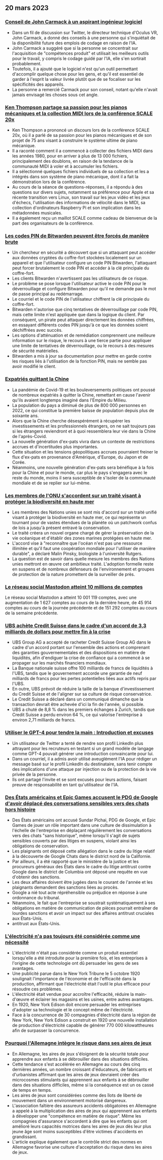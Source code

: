 

<CallToAction />

<Steps>

## 20 mars 2023

### [Conseil de John Carmack à un aspirant ingénieur logiciel](https://twitter.com/ID_AA_Carmack/status/1637087219591659520?ref=hackernewsgpt.com)

- Dans un fil de discussion sur Twitter, le directeur technique d'Oculus VR, John Carmack, a donné des conseils à une personne qui s'inquiétait de la disponibilité future des emplois de codage en raison de l'IA.
- John Carmack a suggéré que si la personne se concentrait sur l'acquisition de "compétences produit" et utilisait les meilleurs outils pour le travail, y compris le codage guidé par l'IA, elle s'en sortirait probablement.
- Toutefois, il a ajouté que le logiciel n'est qu'un outil permettant d'accomplir quelque chose pour les gens, et qu'il est essentiel de garder à l'esprit la valeur livrée plutôt que de se focaliser sur les spécificités des appareils.
- La personne a remercié Carmack pour son conseil, notant qu'elle n'avait jamais envisagé les choses sous cet angle.

### [Ken Thompson partage sa passion pour les pianos mécaniques et la collection MIDI lors de la conférence SCALE 20x](https://www.youtube.com/watch?v=kaandEt_pKw&ref=hackernewsgpt.com)

- Ken Thompson a prononcé un discours lors de la conférence SCALE 20x, où il a parlé de sa passion pour les pianos mécaniques et de son projet de 75 ans visant à construire le système ultime de piano mécanique.
- Il a raconté comment il a commencé à collecter des fichiers MIDI dans les années 1980, pour en arriver à plus de 13 000 fichiers, principalement des doublons, en raison de la tendance de la communauté MIDI à voler et à accumuler les fichiers.
- Il a sélectionné quelques fichiers individuels de sa collection et les a intégrés dans son système de piano mécanique, dont il a fait la démonstration lors de la conférence.
- Au cours de la séance de questions-réponses, il a répondu à des questions sur divers sujets, notamment sa préférence pour Apple et sa récente transition vers Linux, son travail sur les jeux vidéo et les jeux d'échecs, l'utilisation des informations de vélocité dans le MIDI, sa collection d'ordinateurs Raspberry Pi et son implication dans les métadonnées musicales.
- Il a également reçu un maillot SCALE comme cadeau de bienvenue de la part des organisateurs de la conférence.

### [Les codes PIN de Bitwarden peuvent être forcés de manière brute](https://ambiso.github.io/bitwarden-pin/?ref=hackernewsgpt.com)

- Un chercheur en sécurité a découvert que si un attaquant peut accéder aux données cryptées du coffre-fort stockées localement sur un appareil et que l'utilisateur configure un code PIN Bitwarden, l'attaquant peut forcer brutalement le code PIN et accéder à la clé principale du coffre-fort.
- Les clients Bitwarden n'avertissent pas les utilisateurs de ce risque.
- Le problème se pose lorsque l'utilisateur active le code PIN pour le déverrouillage et configure Bitwarden pour qu'il ne demande pas le mot de passe principal au redémarrage.
- Le courriel et le code PIN de l'utilisateur chiffrent la clé principale du coffre-fort.
- Bitwarden n'autorise que cinq tentatives de déverrouillage par code PIN, mais cette limite n'est appliquée que dans la logique du client. Par conséquent, un pirate peut attaquer directement les données chiffrées, en essayant différents codes PIN jusqu'à ce que les données soient déchiffrées avec succès.
- Les options d'atténuation et de remédiation comprennent une meilleure information sur le risque, le recours à une tierce partie pour appliquer une limite de tentatives de déverrouillage, ou le recours à des mesures de sécurité matérielles.
- Bitwarden a mis à jour sa documentation pour mettre en garde contre les risques liés à l'utilisation de la fonction PIN, mais ne semble pas avoir modifié le client.

### [Expatriés quittant la Chine](https://www.persuasion.community/p/leaving-china?ref=hackernewsgpt.com)

- La pandémie de Covid-19 et les bouleversements politiques ont poussé de nombreux expatriés à quitter la Chine, remettant en cause l'avenir qu'ils avaient longtemps imaginé dans l'Empire du Milieu.
- La population du pays a diminué de plus de 800 000 personnes en 2022, ce qui constitue la première baisse de population depuis plus de soixante ans.
- Alors que la Chine cherche désespérément à récupérer les investissements et les professionnels étrangers, on ne sait toujours pas si les étrangers reviendront et à quoi ressemblera leur vie dans la Chine de l'après-Covid.
- La nouvelle génération d'ex-pats vivra dans un contexte de restrictions accrues et d'incertitudes plus importantes.
- Cette situation et les tensions géopolitiques accrues pourraient freiner le flux d'ex-pats en provenance d'Amérique, d'Europe, du Japon et de Corée.
- Néanmoins, une nouvelle génération d'ex-pats sera bénéfique à la fois pour la Chine et pour le monde, car plus le pays s'engagera avec le reste du monde, moins il sera susceptible de s'isoler de la communauté mondiale et de se replier sur lui-même.

### [Les membres de l'ONU s'accordent sur un traité visant à protéger la biodiversité en haute mer](https://apnews.com/article/un-oceans-biodiversity-treaty-0b024fa07e8c1947236d8b8491ebf92c?ref=hackernewsgpt.com)

- Les membres des Nations unies se sont mis d'accord sur un traité unifié visant à protéger la biodiversité en haute mer, ce qui représente un tournant pour de vastes étendues de la planète où un patchwork confus de lois a jusqu'à présent entravé la conservation.
- Le traité créera un nouvel organe chargé de gérer la préservation de la vie océanique et d'établir des zones marines protégées en haute mer.
- L'accord vise à "reconnaître que l'océan n'est pas une ressource illimitée et qu'il faut une coopération mondiale pour l'utiliser de manière durable", a déclaré Malin Pinsky, biologiste à l'université Rutgers.
- La question est de savoir dans quelle mesure les membres des Nations unies mettront en œuvre cet ambitieux traité. L'adoption formelle reste en suspens et de nombreux défenseurs de l'environnement et groupes de protection de la nature promettent de la surveiller de près.

### [Le réseau social Mastodon atteint 10 millions de comptes](https://mastodon.social/@mastodonusercount/110051957865629817?ref=hackernewsgpt.com)

Le réseau social Mastodon a atteint 10 001 119 comptes, avec une augmentation de 1 627 comptes au cours de la dernière heure, de 45 914 comptes au cours de la journée précédente et de 151 292 comptes au cours de la semaine précédente.

### [UBS achète Credit Suisse dans le cadre d'un accord de 3,3 milliards de dollars pour mettre fin à la crise](https://www.bloomberg.com/news/articles/2023-03-19/ubs-agrees-to-buy-credit-suisse-in-historic-deal-to-end-crisis?ref=hackernewsgpt.com)

- UBS Group AG a accepté de racheter Credit Suisse Group AG dans le cadre d'un accord portant sur l'ensemble des actions et comprenant des garanties gouvernementales et des dispositions en matière de liquidités, afin d'endiguer la crise de confiance qui a commencé à se propager sur les marchés financiers mondiaux.
- La Banque nationale suisse offre 100 milliards de francs de liquidités à l'UBS, tandis que le gouvernement accorde une garantie de neuf milliards de francs pour les pertes potentielles liées aux actifs repris par l'UBS.
- En outre, UBS prévoit de réduire la taille de la banque d'investissement du Credit Suisse et de l'aligner sur sa culture de risque conservatrice.
- Le Credit Suisse a déclaré dans un communiqué dimanche que la transaction devrait être achevée d'ici la fin de l'année, si possible.
- UBS a chuté de 8,8 % dans les premiers échanges à Zurich, tandis que Credit Suisse a perdu environ 64 %, ce qui valorise l'entreprise à environ 2,71 milliards de francs.

### [Utiliser le GPT-4 pour tendre la main : Introduction et excuses](https://twitter.com/brdskggs/status/1637114268876144640?ref=hackernewsgpt.com)

- Un utilisateur de Twitter a tenté de rendre son profil LinkedIn plus attrayant pour les recruteurs en testant si un grand modèle de langage comme GPT-4 pouvait générer une introduction convaincante pour lui.
- Dans un courriel, il a admis avoir utilisé aveuglément l'IA pour rédiger un message basé sur le profil LinkedIn du destinataire, sans tenir compte des implications d'une attaque par injection ou de la protection de la vie privée de la personne.
- Ils ont partagé l'invite et se sont excusés pour leurs actions, faisant preuve de responsabilité en tant qu'utilisateur de l'IA.

### [Des États américains et Epic Games accusent le PDG de Google d'avoir déplacé des conversations sensibles vers des chats hors histoire](http://www.fosspatents.com/2023/03/us-states-epic-games-others-accuse.html?ref=hackernewsgpt.com)

- Des États américains ont accusé Sundar Pichai, PDG de Google, et Epic Games de jouer un rôle important dans une culture de dissimulation à l'échelle de l'entreprise en déplaçant régulièrement les conversations vers des chats "sans historique", même lorsqu'il s'agit de sujets sensibles couverts par des litiges en suspens, violant ainsi les obligations de conservation.
- Les plaignants ont déposé cette allégation dans le cadre du litige relatif à la découverte de Google Chats dans le district nord de la Californie.
- Par ailleurs, il a été rapporté que le ministère de la justice et les procureurs généraux des États dans le cadre du litige antitrust contre Google dans le district de Columbia ont déposé une requête en vue d'obtenir des sanctions.
- Les deux affaires doivent être jugées dans le courant de l'année et les plaignants demandent des sanctions liées au procès.
- Google a nié tout acte répréhensible ou préjudice en réponse à une ordonnance du tribunal.
- Néanmoins, le fait que l'entreprise se soustrait systématiquement à ses obligations en matière de communication de pièces pourrait entraîner de lourdes sanctions et avoir un impact sur des affaires antitrust cruciales aux États-Unis.
- antitrust aux États-Unis.

### [L'électricité n'a pas toujours été considérée comme une nécessité](https://www.smithsonianmag.com/smart-news/people-had-to-be-convinced-of-the-usefulness-of-electricity-21221094/?ref=hackernewsgpt.com)

- L'électricité n'était pas considérée comme un produit essentiel lorsqu'elle a été introduite pour la première fois, et les entreprises à l'origine de cette technologie ont dû persuader les gens de ses avantages.
- Une publicité parue dans le New York Tribune le 5 octobre 1920 soulignait l'importance de l'économie et de l'efficacité dans la production, affirmant que l'électricité était l'outil le plus efficace pour résoudre ces problèmes.
- L'électricité était vendue pour accroître l'efficacité, réduire la main-d'œuvre et éclairer les magasins et les usines, entre autres avantages.
- En 1920, New York Edison doit encore persuader les entreprises d'adopter sa technologie et le concept même de l'électricité.
- Face à la concurrence de 30 compagnies d'électricité dans la région de New York, New York Edison a construit en 1920 une nouvelle installation de production d'électricité capable de générer 770 000 kilowattheures afin de surpasser la concurrence.

### [Pourquoi l'Allemagne intègre le risque dans ses aires de jeux](https://www.theguardian.com/world/2021/oct/24/why-germany-is-building-risk-into-its-playgrounds?ref=hackernewsgpt.com)

- En Allemagne, les aires de jeux s'éloignent de la sécurité totale pour apprendre aux enfants à se débrouiller dans des situations difficiles.
- Cette tendance s'est accélérée en Allemagne au cours des cinq dernières années, un nombre croissant d'éducateurs, de fabricants et d'urbanistes affirmant que les aires de jeux devraient créer des microcosmes stimulants qui apprennent aux enfants à se débrouiller dans des situations difficiles, même si la conséquence est un os cassé de temps en temps.
- Les aires de jeux sont considérées comme des îlots de liberté de mouvement dans un environnement motorisé dangereux.
- L'association faîtière des assureurs accidents obligatoires en Allemagne a appelé à la multiplication des aires de jeux qui apprennent aux enfants à développer une "compétence en matière de risque". Même les compagnies d'assurance s'accordent à dire que les enfants qui ont amélioré leurs capacités motrices dans les aires de jeux dès leur plus jeune âge sont moins susceptibles d'être victimes d'accidents en grandissant.
- L'article explique également que le contrôle strict des normes en Allemagne favorise une culture d'acceptation du risque dans les aires de jeux.

</Steps>
